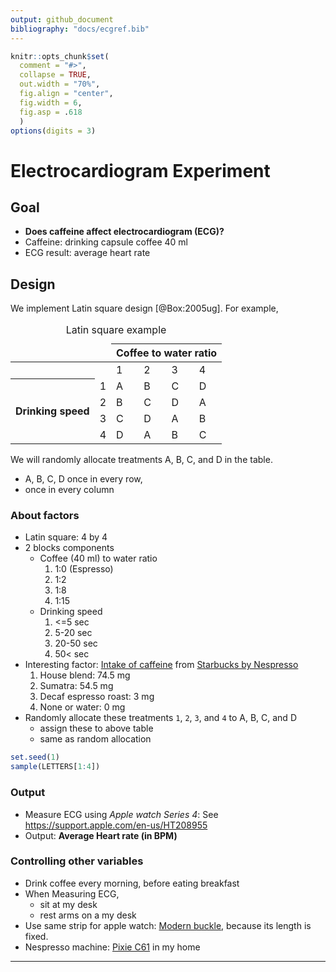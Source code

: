 ```yaml
---
output: github_document
bibliography: "docs/ecgref.bib"
---
```


```r
knitr::opts_chunk$set(
  comment = "#>",
  collapse = TRUE,
  out.width = "70%",
  fig.align = "center",
  fig.width = 6,
  fig.asp = .618
  )
options(digits = 3)
```

# Electrocardiogram Experiment

## Goal

- **Does caffeine affect electrocardiogram (ECG)?**
- Caffeine: drinking capsule coffee 40 ml
- ECG result: average heart rate

## Design

We implement Latin square design [@Box:2005ug]. For example,

<table>
  <caption>Latin square example</caption>
  <thead>
    <tr>
      <td colspan = 2></td>
      <th colspan=5>Coffee to water ratio</th>
    </tr>
  </thead>    
  <tbody>
    <tr>
      <td colspan = 2></td>
      <td>1</td>
      <td>2</td>
      <td>3</td>
      <td>4</td>
    </tr>
    <tr>
      <th rowspan=4>Drinking speed</th>
      <td>1</td>
      <td>A</td>
      <td>B</td>
      <td>C</td>
      <td>D</td>
    </tr>
    <tr>
      <td>2</td>
      <td>B</td>
      <td>C</td>
      <td>D</td>
      <td>A</td>
    </tr>
    <tr>
      <td>3</td>
      <td>C</td>
      <td>D</td>
      <td>A</td>
      <td>B</td>
    </tr>
    <tr>
      <td>4</td>
      <td>D</td>
      <td>A</td>
      <td>B</td>
      <td>C</td>
    </tr>
  </tbody>
</table>

We will randomly allocate treatments A, B, C, and D in the table.

- A, B, C, D once in every row,
- once in every column

### About factors
- Latin square: 4 by 4
- 2 blocks components
    - Coffee (40 ml) to water ratio
        1. 1:0 (Espresso)
        2. 1:2
        3. 1:8
        4. 1:15
    - Drinking speed
        1. <=5 sec
        2. 5-20 sec
        3. 20-50 sec
        4. 50< sec
- Interesting factor: [Intake of caffeine](https://www.reddit.com/r/nespresso/comments/id31r5/i_recieved_the_caffiene_content_numbers_for/) from [Starbucks by Nespresso](https://athome.starbucks.com/coffees-by-format/nespresso-original/)
    1. House blend: 74.5 mg
    2. Sumatra: 54.5 mg
    3. Decaf espresso roast: 3 mg
    4. None or water: 0 mg
- Randomly allocate these treatments `1`, `2`, `3`, and `4` to A, B, C, and D
    - assign these to above table
    - same as random allocation

```r
set.seed(1)
sample(LETTERS[1:4])
```

### Output
- Measure ECG using *Apple watch Series 4*: See [https://support.apple.com/en-us/HT208955](https://support.apple.com/en-us/HT208955)
- Output: **Average Heart rate (in BPM)**

### Controlling other variables
- Drink coffee every morning, before eating breakfast
- When Measuring ECG,
    - sit at my desk
    - rest arms on a my desk
- Use same strip for apple watch: [Modern buckle](https://www.apple.com/shop/product/MY662AM/A/40mm-scarlet-modern-buckle-small?fnode=a752f02930ae068b20b0bd9682d5cc42653383b01f5d691eb1ced059ce28de220bacf6009213e93e9c00295f48285a7ed49f95a0721d433ea8c006ff7772eb3d0f0dab89c6c9538ff9063124f30717a6), because its length is fixed.
- Nespresso machine: [Pixie C61](https://www.nespresso.com/kr/en/order/machines/original/pixie-electric-red-coffee-machine) in my home

---
